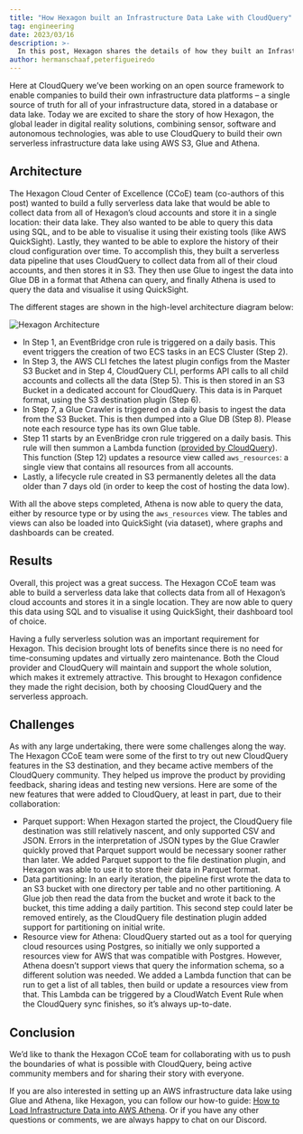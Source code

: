 ```yaml
---
title: "How Hexagon built an Infrastructure Data Lake with CloudQuery"
tag: engineering
date: 2023/03/16
description: >-
  In this post, Hexagon shares the details of how they built an Infrastructure Data Lake with CloudQuery
author: hermanschaaf,peterfigueiredo
---
```



<BlogHeader/>

Here at CloudQuery we’ve been working on an open source framework to enable companies to build their own infrastructure data platforms – a single source of truth for all of your infrastructure data, stored in a database or data lake. Today we are excited to share the story of how Hexagon, the global leader in digital reality solutions, combining sensor, software and autonomous technologies, was able to use CloudQuery to build their own serverless infrastructure data lake using AWS S3, Glue and Athena.

## Architecture

The Hexagon Cloud Center of Excellence (CCoE) team (co-authors of this post) wanted to build a fully serverless data lake that would be able to collect data from all of Hexagon’s cloud accounts and store it in a single location: their data lake. They also wanted to be able to query this data using SQL, and to be able to visualise it using their existing tools (like AWS QuickSight). Lastly, they wanted to be able to explore the history of their cloud configuration over time. To accomplish this, they built a serverless data pipeline that uses CloudQuery to collect data from all of their cloud accounts, and then stores it in S3. They then use Glue to ingest the data into Glue DB in a format that Athena can query, and finally Athena is used to query the data and visualise it using QuickSight.

The different stages are shown in the high-level architecture diagram below:

![Hexagon Architecture](/images/blog/how-hexagon-built-an-infrastructure-data-lake/hexagon-architecture.png)

- In Step 1, an EventBridge cron rule is triggered on a daily basis. This event triggers the creation of two ECS tasks in an ECS Cluster (Step 2).
- In Step 3, the AWS CLI fetches the latest plugin configs from the Master S3 Bucket and in Step 4, CloudQuery CLI, performs API calls to all child accounts and collects all the data (Step 5). This is then stored in an S3 Bucket in a dedicated account for CloudQuery. This data is in Parquet format, using the S3 destination plugin (Step 6).
- In Step 7, a Glue Crawler is triggered on a daily basis to ingest the data from the S3 Bucket. This is then dumped into a Glue DB (Step 8). Please note each resource type has its own Glue table.
- Step 11 starts by an EvenBridge cron rule triggered on a daily basis. This rule will then summon a Lambda function ([provided by CloudQuery](https://github.com/cloudquery/cloudquery/tree/main/plugins/source/aws/views/athena)). This function (Step 12) updates a resource view called `aws_resources`: a single view that contains all resources from all accounts.
- Lastly, a lifecycle rule created in S3 permanently deletes all the data older than 7 days old (in order to keep the cost of hosting the data low).

With all the above steps completed, Athena is now able to query the data, either by resource type or by using the `aws_resources` view. The tables and views can also be loaded into QuickSight (via dataset), where graphs and dashboards can be created.

## Results

Overall, this project was a great success. The Hexagon CCoE team was able to build a serverless data lake that collects data from all of Hexagon’s cloud accounts and stores it in a single location. They are now able to query this data using SQL and to visualise it using QuickSight, their dashboard tool of choice.

Having a fully serverless solution was an important requirement for Hexagon. This decision brought lots of benefits since there is no need for time-consuming updates and virtually zero maintenance.
Both the Cloud provider and CloudQuery will maintain and support the whole solution, which makes it extremely attractive. This brought to Hexagon confidence they made the right decision, both by choosing CloudQuery and the serverless approach.

## Challenges

As with any large undertaking, there were some challenges along the way. The Hexagon CCoE team were some of the first to try out new CloudQuery features in the S3 destination, and they became active members of the CloudQuery community. They helped us improve the product by providing feedback, sharing ideas and testing new versions. Here are some of the new features that were added to CloudQuery, at least in part, due to their collaboration:

- Parquet support: When Hexagon started the project, the CloudQuery file destination was still relatively nascent, and only supported CSV and JSON. Errors in the interpretation of JSON types by the Glue Crawler quickly proved that Parquet support would be necessary sooner rather than later. We added Parquet support to the file destination plugin, and Hexagon was able to use it to store their data in Parquet format.
- Data partitioning: In an early iteration, the pipeline first wrote the data to an S3 bucket with one directory per table and no other partitioning. A Glue job then read the data from the bucket and wrote it back to the bucket, this time adding a daily partition. This second step could later be removed entirely, as the CloudQuery file destination plugin added support for partitioning on initial write.
- Resource view for Athena: CloudQuery started out as a tool for querying cloud resources using Postgres, so initially we only supported a resources view for AWS that was compatible with Postgres. However, Athena doesn’t support views that query the information schema, so a different solution was needed. We added a Lambda function that can be run to get a list of all tables, then build or update a resources view from that. This Lambda can be triggered by a CloudWatch Event Rule when the CloudQuery sync finishes, so it’s always up-to-date.

## Conclusion

We’d like to thank the Hexagon CCoE team for collaborating with us to push the boundaries of what is possible with CloudQuery, being active community members and for sharing their story with everyone.

If you are also interested in setting up an AWS infrastructure data lake using Glue and Athena, like Hexagon, you can follow our how-to guide: [How to Load Infrastructure Data into AWS Athena](/how-to-guides/how-to-load-infrastructure-data-into-athena). Or if you have any other questions or comments, we are always happy to chat on our Discord.